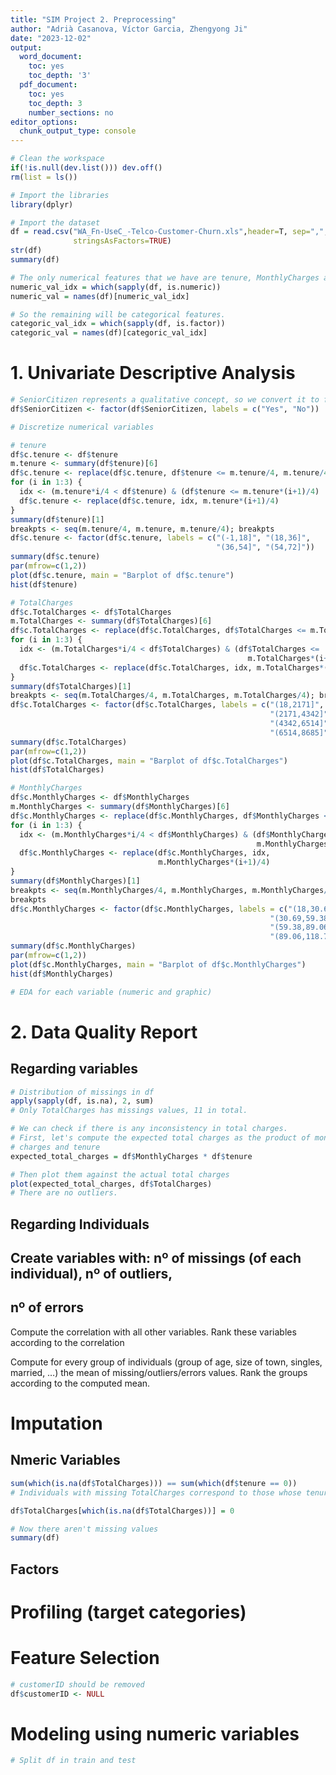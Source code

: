 ```yaml
---
title: "SIM Project 2. Preprocessing"
author: "Adrià Casanova, Víctor Garcia, Zhengyong Ji"
date: "2023-12-02"
output:
  word_document:
    toc: yes
    toc_depth: '3'
  pdf_document:
    toc: yes
    toc_depth: 3
    number_sections: no
editor_options:
  chunk_output_type: console
---
```


```r
# Clean the workspace
if(!is.null(dev.list())) dev.off()
rm(list = ls())
```

```r
# Import the libraries
library(dplyr) 
```

```r
# Import the dataset
df = read.csv("WA_Fn-UseC_-Telco-Customer-Churn.xls",header=T, sep=",",
              stringsAsFactors=TRUE)
str(df)
summary(df)
```

```r
# The only numerical features that we have are tenure, MonthlyCharges and TotalChages.
numeric_val_idx = which(sapply(df, is.numeric))
numeric_val = names(df)[numeric_val_idx]

# So the remaining will be categorical features.
categoric_val_idx = which(sapply(df, is.factor))
categoric_val = names(df)[categoric_val_idx]
```

# 1. Univariate Descriptive Analysis

```r
# SeniorCitizen represents a qualitative concept, so we convert it to factor
df$SeniorCitizen <- factor(df$SeniorCitizen, labels = c("Yes", "No"))
```

```r
# Discretize numerical variables

# tenure
df$c.tenure <- df$tenure
m.tenure <- summary(df$tenure)[6]
df$c.tenure <- replace(df$c.tenure, df$tenure <= m.tenure/4, m.tenure/4)
for (i in 1:3) {
  idx <- (m.tenure*i/4 < df$tenure) & (df$tenure <= m.tenure*(i+1)/4)
  df$c.tenure <- replace(df$c.tenure, idx, m.tenure*(i+1)/4)
}
summary(df$tenure)[1]
breakpts <- seq(m.tenure/4, m.tenure, m.tenure/4); breakpts
df$c.tenure <- factor(df$c.tenure, labels = c("(-1,18]", "(18,36]",
                                              "(36,54]", "(54,72]"))
summary(df$c.tenure)
par(mfrow=c(1,2))
plot(df$c.tenure, main = "Barplot of df$c.tenure")
hist(df$tenure)
```

```r
# TotalCharges
df$c.TotalCharges <- df$TotalCharges
m.TotalCharges <- summary(df$TotalCharges)[6]
df$c.TotalCharges <- replace(df$c.TotalCharges, df$TotalCharges <= m.TotalCharges/4, m.TotalCharges/4)
for (i in 1:3) {
  idx <- (m.TotalCharges*i/4 < df$TotalCharges) & (df$TotalCharges <=
                                                     m.TotalCharges*(i+1)/4)
  df$c.TotalCharges <- replace(df$c.TotalCharges, idx, m.TotalCharges*(i+1)/4)
}
summary(df$TotalCharges)[1]
breakpts <- seq(m.TotalCharges/4, m.TotalCharges, m.TotalCharges/4); breakpts
df$c.TotalCharges <- factor(df$c.TotalCharges, labels = c("(18,2171]",
                                                          "(2171,4342]", 
                                                          "(4342,6514]",
                                                          "(6514,8685]"))
summary(df$c.TotalCharges)
par(mfrow=c(1,2))
plot(df$c.TotalCharges, main = "Barplot of df$c.TotalCharges")
hist(df$TotalCharges)
```

```r
# MonthlyCharges
df$c.MonthlyCharges <- df$MonthlyCharges
m.MonthlyCharges <- summary(df$MonthlyCharges)[6]
df$c.MonthlyCharges <- replace(df$c.MonthlyCharges, df$MonthlyCharges <= m.MonthlyCharges/4, m.MonthlyCharges/4)
for (i in 1:3) {
  idx <- (m.MonthlyCharges*i/4 < df$MonthlyCharges) & (df$MonthlyCharges <=
                                                       m.MonthlyCharges*(i+1)/4)
  df$c.MonthlyCharges <- replace(df$c.MonthlyCharges, idx,
                                 m.MonthlyCharges*(i+1)/4)
}
summary(df$MonthlyCharges)[1]
breakpts <- seq(m.MonthlyCharges/4, m.MonthlyCharges, m.MonthlyCharges/4)
breakpts
df$c.MonthlyCharges <- factor(df$c.MonthlyCharges, labels = c("(18,30.69]",
                                                          "(30.69,59.38]", 
                                                          "(59.38,89.06]",
                                                          "(89.06,118.75]"))
summary(df$c.MonthlyCharges)
par(mfrow=c(1,2))
plot(df$c.MonthlyCharges, main = "Barplot of df$c.MonthlyCharges")
hist(df$MonthlyCharges)
```

```r
# EDA for each variable (numeric and graphic)
```

# 2. Data Quality Report

## Regarding variables
```r
# Distribution of missings in df
apply(sapply(df, is.na), 2, sum)
# Only TotalCharges has missings values, 11 in total.
```

```r
# We can check if there is any inconsistency in total charges.
# First, let's compute the expected total charges as the product of monthly
# charges and tenure
expected_total_charges = df$MonthlyCharges * df$tenure

# Then plot them against the actual total charges
plot(expected_total_charges, df$TotalCharges)
# There are no outliers.
```

## Regarding Individuals

## Create variables with: nº of missings (of each individual), nº of outliers,
## nº of errors

Compute the correlation with all other variables. Rank these variables according
to the correlation

Compute for every group of individuals (group of age, size of town, singles,
married, …) the mean of missing/outliers/errors values. Rank the groups
according to the computed mean.

# Imputation

## Nmeric Variables

```r
sum(which(is.na(df$TotalCharges))) == sum(which(df$tenure == 0))
# Individuals with missing TotalCharges correspond to those whose tenure is 0, which means they are recently joined clients. In this situation, instead of NA, we can convert them to 0.

df$TotalCharges[which(is.na(df$TotalCharges))] = 0

# Now there aren't missing values
summary(df)
```

## Factors

# Profiling (target categories)

# Feature Selection
```r
# customerID should be removed
df$customerID <- NULL
```


# Modeling using numeric variables

```r
# Split df in train and test
```

